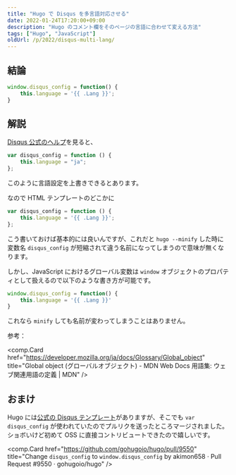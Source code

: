 ```yaml
---
title: "Hugo で Disqus を多言語対応させる"
date: 2022-01-24T17:20:00+09:00
description: "Hugo のコメント欄をそのページの言語に合わせて変える方法"
tags: ["Hugo", "JavaScript"]
oldUrl: /p/2022/disqus-multi-lang/
---
```


## 結論

```javascript
window.disqus_config = function() {
	this.language = '{{ .Lang }}';
}
```

## 解説

[Disqus 公式のヘルプ](https://help.disqus.com/en/articles/1717203-multi-lingual-websites)を見ると、

```javascript
var disqus_config = function () {
	this.language = "ja";
};
```

このように言語設定を上書きできるとあります。

なので HTML テンプレートのどこかに

```javascript
var disqus_config = function () {
	this.language = '{{ .Lang }}';
};
```

こう書いておけば基本的には良いんですが、これだと `hugo --minify` した時に変数名 `disqus_config` が短縮されて違う名前になってしまうので意味が無くなります。

しかし、JavaScript におけるグローバル変数は `window` オブジェクトのプロパティとして扱えるので以下のような書き方が可能です。

```javascript
window.disqus_config = function() {
	this.language = '{{ .Lang }}'
}
```

これなら `minify` しても名前が変わってしまうことはありません。

参考：

<comp.Card href="https://developer.mozilla.org/ja/docs/Glossary/Global_object" title="Global object (グローバルオブジェクト) - MDN Web Docs 用語集: ウェブ関連用語の定義 | MDN" />

## おまけ

Hugo には[公式の Disqus テンプレート](https://github.com/gohugoio/hugo/blob/master/tpl/tplimpl/embedded/templates/disqus.html)がありますが、そこでも `var disqus_config` が使われていたのでプルリクを送ったところマージされました。
ショボいけど初めて OSS に直接コントリビュートできたので嬉しいです。

<comp.Card href="https://github.com/gohugoio/hugo/pull/9550" title="Change `disqus_config` to `window.disqus_config` by akimon658 · Pull Request #9550 · gohugoio/hugo" />
